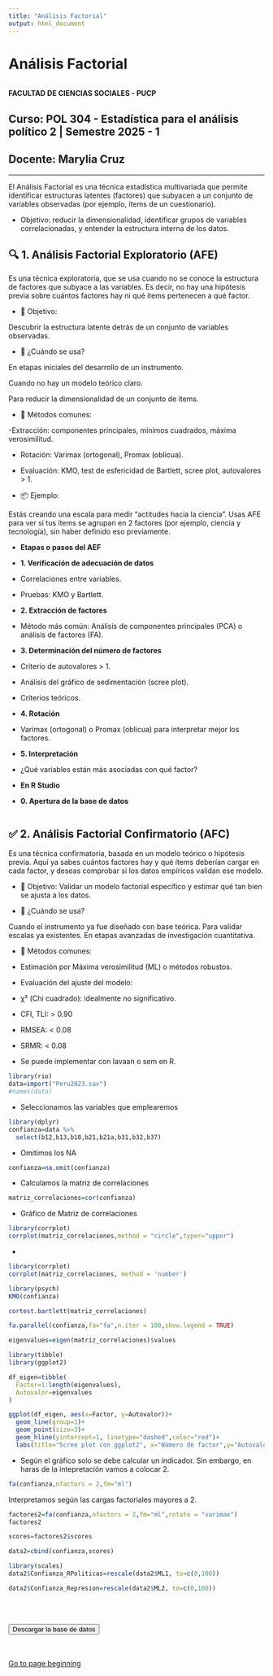 ```yaml
---
title: "Análisis Factorial"
output: html_document
---
```


# Análisis Factorial

<center><img src=" " width="200"/></center>

**FACULTAD DE CIENCIAS SOCIALES - PUCP**<br>

## Curso: POL 304 - Estadística para el análisis político 2 \| Semestre 2025 - 1 <br>

## Docente: Marylia Cruz <br>

------------------------------------------------------------------------

El Análisis Factorial  es una técnica estadística multivariada que permite identificar estructuras latentes (factores) que subyacen a un conjunto de variables observadas (por ejemplo, ítems de un cuestionario).


- Objetivo: reducir la dimensionalidad, identificar grupos de variables correlacionadas, y entender la estructura interna de los datos.


## **🔍 1. Análisis Factorial Exploratorio (AFE)**


Es una técnica exploratoria, que se usa cuando no se conoce la estructura de factores que subyace a las variables. Es decir, no hay una hipótesis previa sobre cuántos factores hay ni qué ítems pertenecen a qué factor.

- 🎯 Objetivo:

Descubrir la estructura latente detrás de un conjunto de variables observadas.

- 🧪 ¿Cuándo se usa?

En etapas iniciales del desarrollo de un instrumento.

Cuando no hay un modelo teórico claro.

Para reducir la dimensionalidad de un conjunto de ítems.

- 🧰 Métodos comunes:

-Extracción: componentes principales, mínimos cuadrados, máxima verosimilitud.

- Rotación: Varimax (ortogonal), Promax (oblicua).

- Evaluación: KMO, test de esfericidad de Bartlett, scree plot, autovalores > 1.

- 📦 Ejemplo:

Estás creando una escala para medir "actitudes hacia la ciencia". Usas AFE para ver si tus ítems se agrupan en 2 factores (por ejemplo, ciencia y tecnología), sin haber definido eso previamente.

- **Etapas o pasos del AEF**

-  **1. Verificación de adecuación de datos **

- Correlaciones entre variables.
- Pruebas: KMO y Bartlett.

-  **2. Extracción de factores **

- Método más común: Análisis de componentes principales (PCA) o análisis de factores (FA).

-  **3. Determinación del número de factores **

- Criterio de autovalores > 1.

- Análisis del gráfico de sedimentación (scree plot).

- Criterios teóricos.

-  **4. Rotación **

- Varimax (ortogonal) o Promax (oblicua) para interpretar mejor los factores.

-  **5. Interpretación **

- ¿Qué variables están más asociadas con qué factor?

- **En R Studio **

-  **0. Apertura de la base de datos **

```r

```


## **✅ 2. Análisis Factorial Confirmatorio (AFC)**


Es una técnica confirmatoria, basada en un modelo teórico o hipótesis previa. Aquí ya sabes cuántos factores hay y qué ítems deberían cargar en cada factor, y deseas comprobar si los datos empíricos validan ese modelo.

- 🎯 Objetivo:
Validar un modelo factorial específico y estimar qué tan bien se ajusta a los datos.


- 🧪 ¿Cuándo se usa?

Cuando el instrumento ya fue diseñado con base teórica.
Para validar escalas ya existentes.
En etapas avanzadas de investigación cuantitativa.

- 🧰 Métodos comunes:

- Estimación por Máxima verosimilitud (ML) o métodos robustos.
- Evaluación del ajuste del modelo:
- χ² (Chi cuadrado): idealmente no significativo.
- CFI, TLI: > 0.90
- RMSEA: < 0.08
- SRMR: < 0.08

- Se puede implementar con lavaan o sem en R.

```r
library(rio)
data=import("Peru2023.sav")
#names(data)
```

- Seleccionamos las variables que emplearemos

```r
library(dplyr)
confianza=data %>% 
  select(b12,b13,b18,b21,b21a,b31,b32,b37)

```


- Omitimos los NA


```r
confianza=na.omit(confianza)
```

- Calculamos la matriz de correlaciones

```r
matriz_correlaciones=cor(confianza)
```


- Gráfico de Matriz de correlaciones

```r
library(corrplot)
corrplot(matriz_correlaciones,method = "circle",typer="upper")
```

-

```r
library(corrplot)
corrplot(matriz_correlaciones, method = 'number')
```


```r
library(psych)
KMO(confianza)
```


```r
cortest.bartlett(matriz_correlaciones)
```


```r
fa.parallel(confianza,fa="fa",n.iter = 100,show.legend = TRUE)
```

```r
eigenvalues=eigen(matriz_correlaciones)$values
```


```r
library(tibble)
library(ggplot2)

df_eigen=tibble(
  Factor=1:length(eigenvalues),
  Autovalor=eigenvalues
)
```


```r
ggplot(df_eigen, aes(x=Factor, y=Autovalor))+
  geom_line(group=1)+
  geom_point(size=3)+
  geom_hline(yintercept=1, linetype="dashed",color="red")+
  labs(title="Scree plot con ggplot2", x="Número de factor",y="Autovalor")+theme_minimal()
```

- Según el gráfico solo se debe calcular un indicador. 
Sin embargo, en haras de la intepretación vamos a colocar 2.


```r
fa(confianza,nfactors = 2,fm="ml")
```

Interpretamos según las cargas factoriales mayores a 2.

```r
factores2=fa(confianza,nfactors = 2,fm="ml",rotate = "varimax")
factores2
```


```r
scores=factores2$scores
```

```r
data2=cbind(confianza,scores)
```

```r
library(scales)
data2$Confianza_RPoliticas=rescale(data2$ML1, to=c(0,100))

data2$Confianza_Represion=rescale(data2$ML2, to=c(0,100))
```


<br></br>

</style>

<a href="">
  <button>Descargar la base de datos</button>
</a>

<br></br> [Go to page beginning](#beginning)

